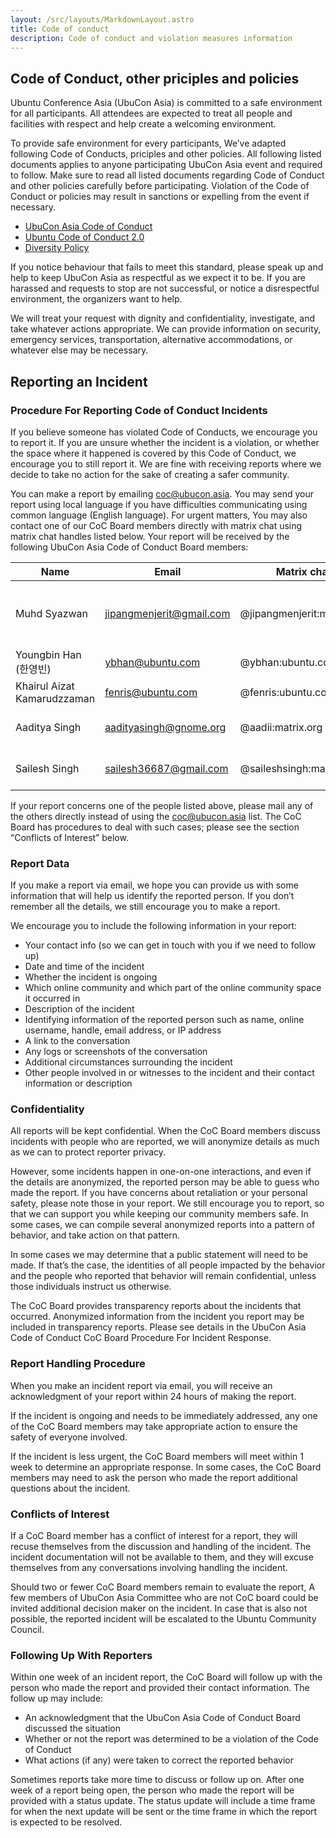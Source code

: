 ```yaml
---
layout: /src/layouts/MarkdownLayout.astro
title: Code of conduct
description: Code of conduct and violation measures information
---
```

## Code of Conduct, other priciples and policies
Ubuntu Conference Asia (UbuCon Asia) is committed to a safe environment for all participants. All attendees are expected to treat all people and facilities with respect and help create a welcoming environment.

To provide safe environment for every participants, We’ve adapted following Code of Conducts, priciples and other policies. All following listed documents applies to anyone participating UbuCon Asia event and required to follow. Make sure to read all listed documents regarding Code of Conduct and other policies carefully before participating. Violation of the Code of Conduct or policies may result in sanctions or expelling from the event if necessary.

- [UbuCon Asia Code of Conduct](https://github.com/ubucon-asia/CodeOfConduct/blob/main/UbuconAsiaCodeOfConduct.md)
- [Ubuntu Code of Conduct 2.0](https://ubuntu.com/community/ethos/code-of-conduct)
- [Diversity Policy](https://ubuntu.com/community/ethos/diversity)

If you notice behaviour that fails to meet this standard, please speak up and help to keep UbuCon Asia as respectful as we expect it to be. If you are harassed and requests to stop are not successful, or notice a disrespectful environment, the organizers want to help.

We will treat your request with dignity and confidentiality, investigate, and take whatever actions appropriate. We can provide information on security, emergency services, transportation, alternative accommodations, or whatever else may be necessary.

## Reporting an Incident
### Procedure For Reporting Code of Conduct Incidents
If you believe someone has violated Code of Conducts, we encourage you to report it. If you are unsure whether the incident is a violation, or whether the space where it happened is covered by this Code of Conduct, we encourage you to still report it. We are fine with receiving reports where we decide to take no action for the sake of creating a safer community.

You can make a report by emailing coc@ubucon.asia. You may send your report using local language if you have difficulties communicating using common language (English language). For urgent matters, You may also contact one of our CoC Board members directly with matrix chat using matrix chat handles listed below. Your report will be received by the following UbuCon Asia Code of Conduct Board members:

| Name | Email | Matrix chat | Role |
| --- | --- | --- | --- |
| Muhd Syazwan | jipangmenjerit@gmail.com | @jipangmenjerit:matrix.org | CoC Board Chair / Global team |
| Youngbin Han (한영빈) | ybhan@ubuntu.com | @ybhan:ubuntu.com | Global team |
| Khairul Aizat Kamarudzzaman | fenris@ubuntu.com | @fenris:ubuntu.com | Global team |
| Aaditya Singh | aadityasingh@gnome.org | @aadii:matrix.org | Local Team (Nepal) |
| Sailesh Singh | sailesh36687@gmail.com | @saileshsingh:matrix.org | Local Team (Nepal) |

If your report concerns one of the people listed above, please mail any of the others directly instead of using the coc@ubucon.asia list. The CoC Board has procedures to deal with such cases; please see the section “Conflicts of Interest” below.

### Report Data
If you make a report via email, we hope you can provide us with some information that will help us identify the reported person. If you don’t remember all the details, we still encourage you to make a report.

We encourage you to include the following information in your report:
- Your contact info (so we can get in touch with you if we need to follow up)
- Date and time of the incident
- Whether the incident is ongoing
- Which online community and which part of the online community space it occurred in
- Description of the incident
- Identifying information of the reported person such as name, online username, handle, email address, or IP address
- A link to the conversation
- Any logs or screenshots of the conversation
- Additional circumstances surrounding the incident
- Other people involved in or witnesses to the incident and their contact information or description

### Confidentiality
All reports will be kept confidential. When the CoC Board members discuss incidents with people who are reported, we will anonymize details as much as we can to protect reporter privacy.

However, some incidents happen in one-on-one interactions, and even if the details are anonymized, the reported person may be able to guess who made the report. If you have concerns about retaliation or your personal safety, please note those in your report. We still encourage you to report, so that we can support you while keeping our community members safe. In some cases, we can compile several anonymized reports into a pattern of behavior, and take action on that pattern.

In some cases we may determine that a public statement will need to be made. If that’s the case, the identities of all people impacted by the behavior and the people who reported that behavior will remain confidential, unless those individuals instruct us otherwise.

The CoC Board provides transparency reports about the incidents that occurred. Anonymized information from the incident you report may be included in transparency reports. Please see details in the UbuCon Asia Code of Conduct CoC Board Procedure For Incident Response.

### Report Handling Procedure
When you make an incident report via email, you will receive an acknowledgment of your report within 24 hours of making the report.

If the incident is ongoing and needs to be immediately addressed, any one of the CoC Board members may take appropriate action to ensure the safety of everyone involved.

If the incident is less urgent, the CoC Board members will meet within 1 week to determine an appropriate response. In some cases, the CoC Board members may need to ask the person who made the report additional questions about the incident.

### Conflicts of Interest
If a CoC Board member has a conflict of interest for a report, they will recuse themselves from the discussion and handling of the incident. The incident documentation will not be available to them, and they will excuse themselves from any conversations involving handling the incident.

Should two or fewer CoC Board members remain to evaluate the report, A few members of UbuCon Asia Committee who are not CoC board could be invited additional decision maker on the incident. In case that is also not possible, the reported incident will be escalated to the Ubuntu Community Council.

### Following Up With Reporters
Within one week of an incident report, the CoC Board will follow up with the person who made the report and provided their contact information. The follow up may include:
- An acknowledgment that the UbuCon Asia Code of Conduct Board discussed the situation
- Whether or not the report was determined to be a violation of the Code of Conduct
- What actions (if any) were taken to correct the reported behavior

Sometimes reports take more time to discuss or follow up on. After one week of a report being open, the person who made the report will be provided with a status update. The status update will include a time frame for when the next update will be sent or the time frame in which the report is expected to be resolved.


